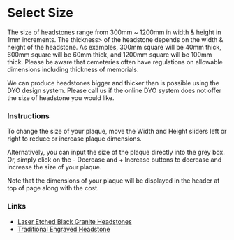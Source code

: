 # Select Size

The size of headstones range from 300mm ~ 1200mm in width &amp; height in 1mm increments. The thickness> of the headstone depends on the width & height of the headstone. As examples, 300mm square will be 40mm thick, 600mm square will be 60mm thick, and 1200mm square will be 100mm thick. Please be aware that cemeteries often have regulations on allowable dimensions including thickness of memorials.

We can produce headstones bigger and thicker than is possible using the DYO design system. Please call us if the online DYO system does not offer the size of headstone you would like.

### Instructions

To change the size of your plaque, move the Width and Height sliders left or right to reduce or increase plaque dimensions.

Alternatively, you can input the size of the plaque directly into the grey box. Or, simply click on the - Decrease and + Increase buttons to decrease and increase the size of your plaque.

Note that the dimensions of your plaque will be displayed in the header at top of page along with the cost.

### Links

- [Laser Etched Black Granite Headstones](https://www.forevershining.com.au/memorial-products/headstones/laser-etched-black-granite-headstone/)
- [Traditional Engraved Headstone](https://www.forevershining.com.au/memorial-products/headstones/traditional-engraved-headstone/)
